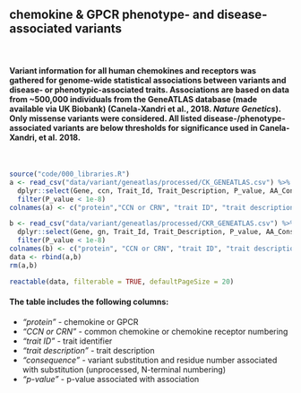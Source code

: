 ## chemokine & GPCR **phenotype- and disease-associated variants**

<br>

#### Variant information for all human chemokines and receptors was gathered for genome-wide statistical associations between variants and disease- or phenotypic-associated traits. Associations are based on data from ~500,000 individuals from the GeneATLAS database (made available via UK Biobank) (Canela-Xandri et al., 2018. *Nature Genetics*). Only missense variants were considered. All listed disease-/phenotype-associated variants are below thresholds for significance used in Canela-Xandri, et al. 2018.

<br>


```r
source("code/000_libraries.R")
a <- read_csv("data/variant/geneatlas/processed/CK_GENEATLAS.csv") %>%
  dplyr::select(Gene, ccn, Trait_Id, Trait_Description, P_value, AA_Consequences) %>%
  filter(P_value < 1e-8)
colnames(a) <- c("protein","CCN or CRN", "trait ID", "trait description", "p-value", "consequence")

b <- read_csv("data/variant/geneatlas/processed/CKR_GENEATLAS.csv") %>%
  dplyr::select(Gene, gn, Trait_Id, Trait_Description, P_value, AA_Consequences) %>%
  filter(P_value < 1e-8)
colnames(b) <- c("protein", "CCN or CRN", "trait ID", "trait description", "p-value", "consequence")
data <- rbind(a,b)
rm(a,b)
```


```r

reactable(data, filterable = TRUE, defaultPageSize = 20)

```


#### The table includes the following columns:  

- *"protein"* - chemokine or GPCR
- *"CCN or CRN"* - common chemokine or chemokine receptor numbering
- *"trait ID"* - trait identifier
- *"trait description"* - trait description
- *"consequence"* - variant substitution and residue number associated with substitution (unprocessed, N-terminal numbering)
- *"p-value"* - p-value associated with association
